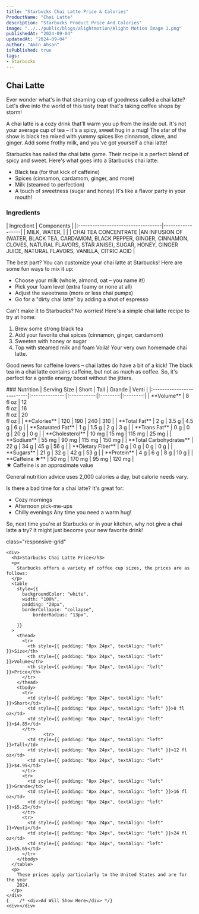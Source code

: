 ```yaml
---
title: "Starbucks Chai Latte Price & Calories"
ProductName: "Chai Latte" 
description: "Starbucks Product Price And Colories"
image: "../../public/blogs/alightmotion/Alight Motion Image 1.png"
publishedAt: "2024-09-04"
updatedAt: "2024-09-04"
author: "Amin Ahsan"
isPublished: true
tags:
- Starbucks
---
```


## Chai Latte 
Ever wonder what's in that steaming cup of goodness called a chai latte? Let's dive into the world of this tasty treat that's taking coffee shops by storm!

A chai latte is a cozy drink that'll warm you up from the inside out. It's not your average cup of tea – it's a spicy, sweet hug in a mug! The star of the show is black tea mixed with yummy spices like cinnamon, clove, and ginger. Add some frothy milk, and you've got yourself a chai latte!

Starbucks has nailed the chai latte game. Their recipe is a perfect blend of spicy and sweet. Here's what goes into a Starbucks chai latte:
- Black tea (for that kick of caffeine)
- Spices (cinnamon, cardamom, ginger, and more)
- Milk (steamed to perfection)
- A touch of sweetness (sugar and honey)
It's like a flavor party in your mouth!

### Ingredients
  <div style={{ overflowX: "scroll", fontSize: "14px" }}>
    | Ingredient                         | Components       |
    |:-----------------------------------|------------------|
    | MILK, WATER,                       |                  | 
    | CHAI TEA CONCENTRATE                |AN INFUSION OF (WATER, BLACK TEA, CARDAMOM, BLACK PEPPER, GINGER, CINNAMON, CLOVES, NATURAL FLAVORS, STAR ANISE), SUGAR, HONEY, GINGER JUICE, NATURAL FLAVORS, VANILLA, CITRIC ACID                  | 
  </div>

The best part? You can customize your chai latte at Starbucks! Here are some fun ways to mix it up:
- Choose your milk (whole, almond, oat – you name it!)
- Pick your foam level (extra foamy or none at all)
- Adjust the sweetness (more or less chai pumps)
- Go for a "dirty chai latte" by adding a shot of espresso

Can't make it to Starbucks? No worries! Here's a simple chai latte recipe to try at home:
1. Brew some strong black tea
2. Add your favorite chai spices (cinnamon, ginger, cardamom)
3. Sweeten with honey or sugar
4. Top with steamed milk and foam
Voila! Your very own homemade chai latte.

Good news for caffeine lovers – chai lattes do have a bit of a kick! The black tea in a chai latte contains caffeine, but not as much as coffee. So, it's perfect for a gentle energy boost without the jitters.


<div className="table-container">
  ### Nutrition
  |  Serving Size	            | Short           | Tall        | Grande   | Venti    |
  |:--------------------------|:--------------:|:-----------:|:--------:|:--------:|
  | **Volume**                | 8 <br/> fl oz | 12 <br/> fl oz |  16 <br/> fl oz | 20 <br/> fl oz |
  | **Calories**              | 120            | 190          | 240       | 310       |
  | **Total Fat**             | 2 g            | 3.5 g         | 4.5 g      | 6 g      |
  | **Saturated Fat**         | 1 g            | 1.5 g         | 2 g      | 3 g      |
  | **Trans Fat**             | 0 g            | 0 g         | 20 g      | 0 g      |
  | **Cholesterol**           | 10 mg           | 15 mg        | 115 mg     | 25 mg     |
  | **Sodium**                | 55 mg           | 90 mg       | 115 mg    | 150 mg    | 
  | **Total Carbohydrates**   | 22 g            | 34 g         | 45 g      | 56 g      |
  | **Dietary Fiber**         | 0 g            | 0 g         | 0 g      | 0 g      |
  | **Sugars**                | 21 g            | 32 g         | 42 g      | 53 g      |
  | **Protein**               | 4  g            | 6 g         | 8 g      | 10 g      |
  | **Caffeine ★**            | 50 mg          | 170 mg      | 95 mg   | 120 mg   |
  </div>
  ★ Caffeine is an approximate value

  General nutrition advice uses 2,000 calories a day, but calorie needs vary.
  
Is there a bad time for a chai latte? It's great for:
- Cozy mornings
- Afternoon pick-me-ups
- Chilly evenings
Any time you need a warm hug!

So, next time you're at Starbucks or in your kitchen, why not give a chai latte a try? It might just become your new favorite drink!

<style jsx>{`
  .table-container {
    overflow-x: auto;
    position: relative;
  }
  .table-container table {
    border-collapse: collapse;
    width: 30%;
  }
  .table-container th,
  .table-container td {
    border: 1px solid #ddd;
    padding: 2px;
    min-width: 30px;
    font-size: 11px;
  }
  .table-container th:first-child,
  .table-container td:first-child {
    position: sticky;
    left: 0;
    background-color: white;
    z-index: 1;
  }
  @media (max-width: 768px) {
    .table-container th:not(:first-child),
    .table-container td:not(:first-child) {
      min-width: 50px;
    }
  }
`}</style>




 <style jsx>{`
  @media (min-width: 768px) {
    .responsive-grid {
      display: grid;
      grid-template-columns: 1fr 1fr;
    }
  }
`}</style>

<div
  style={{
    backgroundColor: "#cee3de",
    borderLeft: "3px solid #0c7556",
   padding: "20px",
    paddingTop: "13px", // Add padding to the top
        display: "grid",
        height: "fit-content",
      }} 
      
  class="responsive-grid"

>
    <div>
      <h3>Starbucks Chai Latte Price</h3>
      <p>
        Starbucks offers a variety of coffee cup sizes, the prices are as follows:
      </p>
      <table
        style={{
          backgroundColor: "white",
          width: "100%",
          padding: "20px",
          borderCollapse: "collapse",
              borderRadius: "13px",
          
        }}
      >
        <thead>
          <tr>
            <th style={{ padding: "8px 24px", textAlign: "left" }}>Size</th>
            <th style={{ padding: "8px 24px", textAlign: "left" }}>Volume</th>
            <th style={{ padding: "8px 24px", textAlign: "left" }}>Price</th>
          </tr>
        </thead>
        <tbody>
          <tr>
            <td style={{ padding: "8px 24px", textAlign: "left" }}>Short</td>
            <td style={{ padding: "8px 24px", textAlign: "left" }}>8 fl oz</td>
            <td style={{ padding: "8px 24px", textAlign: "left" }}>$4.85</td>
          </tr>
                  <tr>
            <td style={{ padding: "8px 24px", textAlign: "left" }}>Tall</td>
            <td style={{ padding: "8px 24px", textAlign: "left" }}>12 fl oz</td>
            <td style={{ padding: "8px 24px", textAlign: "left" }}>$4.95</td>
          </tr>
          <tr>
            <td style={{ padding: "8px 24px", textAlign: "left" }}>Grande</td>
            <td style={{ padding: "8px 24px", textAlign: "left" }}>16 fl oz</td>
            <td style={{ padding: "8px 24px", textAlign: "left" }}>$5.25</td>
          </tr>
          <tr>
            <td style={{ padding: "8px 24px", textAlign: "left" }}>Venti</td>
            <td style={{ padding: "8px 24px", textAlign: "left" }}>24 fl oz</td>
            <td style={{ padding: "8px 24px", textAlign: "left" }}>$5.65</td>
          </tr>
        </tbody>
      </table>
      <p>
        These prices apply particularly to the United States and are for the year
        2024.
      </p>
    </div>
    {    /* <div>Ad Will Show Here</div> */}
    <div></div>
  </div>
